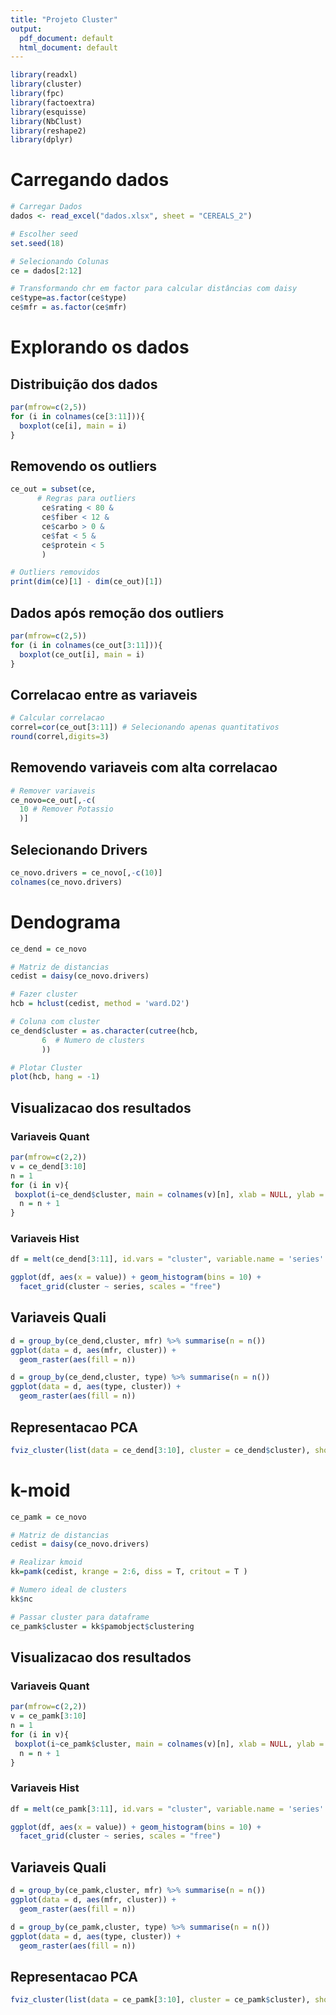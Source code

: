 ```yaml
---
title: "Projeto Cluster"
output:
  pdf_document: default
  html_document: default
---
```


```r
library(readxl)
library(cluster)
library(fpc)
library(factoextra)
library(esquisse)
library(NbClust)
library(reshape2)
library(dplyr)
```

# Carregando dados


```r

# Carregar Dados
dados <- read_excel("dados.xlsx", sheet = "CEREALS_2")

# Escolher seed
set.seed(18)

# Selecionando Colunas
ce = dados[2:12]

# Transformando chr em factor para calcular distâncias com daisy
ce$type=as.factor(ce$type)
ce$mfr = as.factor(ce$mfr)

```

# Explorando os dados
## Distribuição dos dados
```r
par(mfrow=c(2,5))
for (i in colnames(ce[3:11])){
  boxplot(ce[i], main = i)
}
```

## Removendo os outliers
```r
ce_out = subset(ce,
      # Regras para outliers
       ce$rating < 80 &
       ce$fiber < 12 &
       ce$carbo > 0 &
       ce$fat < 5 &
       ce$protein < 5
       )

# Outliers removidos
print(dim(ce)[1] - dim(ce_out)[1])
```

## Dados após remoção dos outliers
```r
par(mfrow=c(2,5))
for (i in colnames(ce_out[3:11])){
  boxplot(ce_out[i], main = i)
}
```

## Correlacao entre as variaveis
```r
# Calcular correlacao
correl=cor(ce_out[3:11]) # Selecionando apenas quantitativos
round(correl,digits=3)

```

## Removendo variaveis com alta correlacao
```r
# Remover variaveis
ce_novo=ce_out[,-c(
  10 # Remover Potassio
  )]  

```

## Selecionando Drivers

```r
ce_novo.drivers = ce_novo[,-c(10)]
colnames(ce_novo.drivers)
```

# Dendograma

```r
ce_dend = ce_novo

# Matriz de distancias
cedist = daisy(ce_novo.drivers)

# Fazer cluster
hcb = hclust(cedist, method = 'ward.D2')

# Coluna com cluster
ce_dend$cluster = as.character(cutree(hcb, 
       6  # Numero de clusters
       ))

# Plotar Cluster
plot(hcb, hang = -1)
```

## Visualizacao dos resultados

### Variaveis Quant
```r
par(mfrow=c(2,2))
v = ce_dend[3:10]
n = 1
for (i in v){
 boxplot(i~ce_dend$cluster, main = colnames(v)[n], xlab = NULL, ylab = NULL)
  n = n + 1
}
```

### Variaveis Hist 

```r
df = melt(ce_dend[3:11], id.vars = "cluster", variable.name = 'series' )

ggplot(df, aes(x = value)) + geom_histogram(bins = 10) + 
  facet_grid(cluster ~ series, scales = "free")
```

## Variaveis Quali

```r
d = group_by(ce_dend,cluster, mfr) %>% summarise(n = n())
ggplot(data = d, aes(mfr, cluster)) +
  geom_raster(aes(fill = n))

d = group_by(ce_dend,cluster, type) %>% summarise(n = n())
ggplot(data = d, aes(type, cluster)) +
  geom_raster(aes(fill = n))
```

## Representacao PCA

```r
fviz_cluster(list(data = ce_dend[3:10], cluster = ce_dend$cluster), show.clust.cent = F) 
```

# k-moid
```r

ce_pamk = ce_novo

# Matriz de distancias
cedist = daisy(ce_novo.drivers)

# Realizar kmoid
kk=pamk(cedist, krange = 2:6, diss = T, critout = T )

# Numero ideal de clusters
kk$nc

# Passar cluster para dataframe
ce_pamk$cluster = kk$pamobject$clustering

```

## Visualizacao dos resultados

### Variaveis Quant
```r
par(mfrow=c(2,2))
v = ce_pamk[3:10]
n = 1
for (i in v){
 boxplot(i~ce_pamk$cluster, main = colnames(v)[n], xlab = NULL, ylab = NULL)
  n = n + 1
}
```

### Variaveis Hist 

```r
df = melt(ce_pamk[3:11], id.vars = "cluster", variable.name = 'series' )

ggplot(df, aes(x = value)) + geom_histogram(bins = 10) + 
  facet_grid(cluster ~ series, scales = "free")
```


## Variaveis Quali

```r
d = group_by(ce_pamk,cluster, mfr) %>% summarise(n = n())
ggplot(data = d, aes(mfr, cluster)) +
  geom_raster(aes(fill = n))

d = group_by(ce_pamk,cluster, type) %>% summarise(n = n())
ggplot(data = d, aes(type, cluster)) +
  geom_raster(aes(fill = n))
```




## Representacao PCA

```r
fviz_cluster(list(data = ce_pamk[3:10], cluster = ce_pamk$cluster), show.clust.cent = F) 
```
